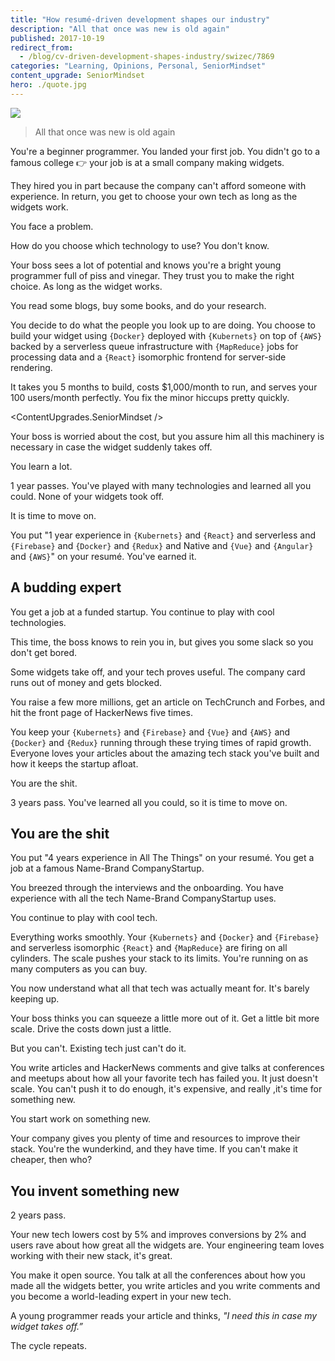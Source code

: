```yaml
---
title: "How resumé-driven development shapes our industry"
description: "All that once was new is old again"
published: 2017-10-19
redirect_from:
  - /blog/cv-driven-development-shapes-industry/swizec/7869
categories: "Learning, Opinions, Personal, SeniorMindset"
content_upgrade: SeniorMindset
hero: ./quote.jpg
---
```



![](https://swizec.com/wp-content/uploads/2017/10/quote.jpg)

> All that once was new is old again

You're a beginner programmer. You landed your first job. You didn't go to a famous college 👉 your job is at a small company making widgets.

They hired you in part because the company can't afford someone with experience. In return, you get to choose your own tech as long as the widgets work.

You face a problem.

How do you choose which technology to use? You don't know.

Your boss sees a lot of potential and knows you're a bright young programmer full of piss and vinegar. They trust you to make the right choice. As long as the widget works.

You read some blogs, buy some books, and do your research.

You decide to do what the people you look up to are doing. You choose to build your widget using `{Docker}` deployed with `{Kubernets}` on top of `{AWS}` backed by a serverless queue infrastructure with `{MapReduce}` jobs for processing data and a `{React}` isomorphic frontend for server-side rendering.

It takes you 5 months to build, costs $1,000/month to run, and serves your 100 users/month perfectly. You fix the minor hiccups pretty quickly.

<ContentUpgrades.SeniorMindset />

Your boss is worried about the cost, but you assure him all this machinery is necessary in case the widget suddenly takes off.

You learn a lot.

1 year passes. You've played with many technologies and learned all you could. None of your widgets took off.

It is time to move on.

You put "1 year experience in `{Kubernets}` and `{React}` and serverless and `{Firebase}` and `{Docker}` and `{Redux}` and Native and `{Vue}` and `{Angular}` and `{AWS}`" on your resumé. You've earned it.

## A budding expert

You get a job at a funded startup. You continue to play with cool technologies.

This time, the boss knows to rein you in, but gives you some slack so you don't get bored.

Some widgets take off, and your tech proves useful. The company card runs out of money and gets blocked.

You raise a few more millions, get an article on TechCrunch and Forbes, and hit the front page of HackerNews five times.

You keep your `{Kubernets}` and `{Firebase}` and `{Vue}` and `{AWS}` and `{Docker}` and `{Redux}` running through these trying times of rapid growth. Everyone loves your articles about the amazing tech stack you've built and how it keeps the startup afloat.

You are the shit.

3 years pass. You've learned all you could, so it is time to move on.

## You are the shit

You put "4 years experience in All The Things" on your resumé. You get a job at a famous Name-Brand CompanyStartup.

You breezed through the interviews and the onboarding. You have experience with all the tech Name-Brand CompanyStartup uses.

You continue to play with cool tech.

Everything works smoothly. Your `{Kubernets}` and `{Docker}` and `{Firebase}` and serverless isomorphic `{React}` and `{MapReduce}` are firing on all cylinders. The scale pushes your stack to its limits. You're running on as many computers as you can buy.

You now understand what all that tech was actually meant for. It's barely keeping up.

Your boss thinks you can squeeze a little more out of it. Get a little bit more scale. Drive the costs down just a little.

But you can't. Existing tech just can't do it.

You write articles and HackerNews comments and give talks at conferences and meetups about how all your favorite tech has failed you. It just doesn't scale. You can't push it to do enough, it's expensive, and really ,it's time for something new.

You start work on something new.

Your company gives you plenty of time and resources to improve their stack. You're the wunderkind, and they have time. If you can't make it cheaper, then who?

## You invent something new

2 years pass.

Your new tech lowers cost by 5% and improves conversions by 2% and users rave about how great all the widgets are. Your engineering team loves working with their new stack, it's great.

You make it open source. You talk at all the conferences about how you made all the widgets better, you write articles and you write comments and you become a world-leading expert in your new tech.

A young programmer reads your article and thinks, _"I need this in case my widget takes off.”_

The cycle repeats.
